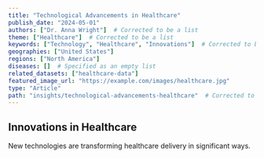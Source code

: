 ```yaml
---
title: "Technological Advancements in Healthcare"
publish_date: "2024-05-01"
authors: ["Dr. Anna Wright"]  # Corrected to be a list
theme: ["Healthcare"]  # Corrected to be a list
keywords: ["Technology", "Healthcare", "Innovations"]  # Corrected to be a list
geographies: ["United States"]
regions: ["North America"]
diseases: []  # Specified as an empty list
related_datasets: ["healthcare-data"]
featured_image_url: "https://example.com/images/healthcare.jpg"
type: "Article"
path: "insights/technological-advancements-healthcare"  # Corrected to add required 'path' field
---
```


## Innovations in Healthcare
New technologies are transforming healthcare delivery in significant ways.
